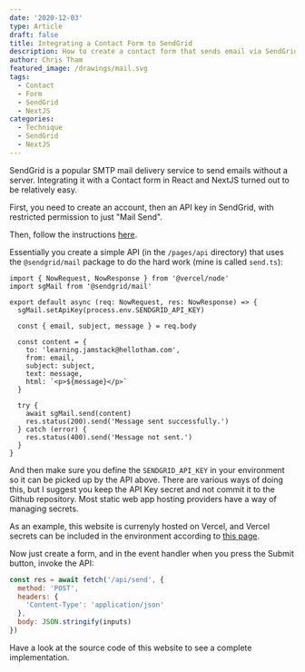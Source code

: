 ```yaml
---
date: '2020-12-03'
type: Article
draft: false
title: Integrating a Contact Form to SendGrid
description: How to create a contact form that sends email via SendGrid
author: Chris Tham
featured_image: /drawings/mail.svg
tags:
  - Contact
  - Form
  - SendGrid
  - NextJS
categories:
  - Technique
  - SendGrid
  - NextJS
---
```


SendGrid is a popular SMTP mail delivery service to send emails without a
server. Integrating it with a Contact form in React and NextJS turned out
to be relatively easy.

First, you need to create an account, then an API key in SendGrid, with
restricted permission to just "Mail Send".

Then, follow the instructions
[here](https://docs-git-success-185-add-nextjs-sengrid-guide.zeit.now.sh/guides/deploying-nextjs-nodejs-and-sendgrid-with-zeit-now).

Essentially you create a simple API (in the `/pages/api` directory)
that uses the `@sendgrid/mail` package
to do the hard work (mine is called `send.ts`):

```tsx
import { NowRequest, NowResponse } from '@vercel/node'
import sgMail from '@sendgrid/mail'

export default async (req: NowRequest, res: NowResponse) => {
  sgMail.setApiKey(process.env.SENDGRID_API_KEY)

  const { email, subject, message } = req.body

  const content = {
    to: 'learning.jamstack@hellotham.com',
    from: email,
    subject: subject,
    text: message,
    html: `<p>${message}</p>`
  }

  try {
    await sgMail.send(content)
    res.status(200).send('Message sent successfully.')
  } catch (error) {
    res.status(400).send('Message not sent.')
  }
}
```

And then make sure you define the `SENDGRID_API_KEY` in your environment
so it can be picked up by the API above. There are various ways of doing this,
but I suggest you keep the API Key secret and not commit it to the
Github repository. Most static web app hosting providers have a way of
managing secrets.

As an example, this website is currenyly hosted on Vercel, and Vercel secrets
can be included in the environment according to
[this page](https://vercel.com/docs/environment-variables).

Now just create a form, and in the event handler when you press the Submit
button, invoke the API:

```jsx
const res = await fetch('/api/send', {
  method: 'POST',
  headers: {
    'Content-Type': 'application/json'
  },
  body: JSON.stringify(inputs)
})
```

Have a look at the source code of this website to see a complete
implementation.
